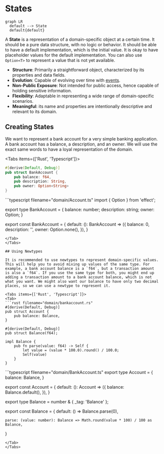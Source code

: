 
# States

```mermaid
graph LR
  default --> State
  default{default}

```

A **State** is a representation of a domain-specific object at a certain time. It should be a pure data structure, with no logic or behavior. It should be able to have a default implementation, which is the initial value. It is okay to have placeholder values for the default implementation. You can also use `Option<T>` to represent a value that is not yet available.

- **Structure**: Primarily a straightforward object, characterized by its properties and data fields.
- **Evolution**: Capable of evolving over time with [events](events.mdx).
- **Non-Public Exposure**: Not intended for public access, hence capable of holding sensitive information.
- **Flexibility**: Adaptable in representing a wide range of domain-specific scenarios.
- **Meaningful**: its name and properties are intentionally descriptive and relevant to its domain.

## Creating States

We want to represent a bank account for a very simple banking application. A bank account has a balance, a description, and an owner. We will use the exact same words to have a loyal representation of the domain.

<Tabs items={['Rust', 'Typescript']}>
<Tab>
```rust filename="domain/account.rs"
#[derive(Default, Debug)]
pub struct BankAccount {
    pub balance: f64,
    pub description: String,
    pub owner: Option<String>
}
```
</Tab>
<Tab>
```typescript filename="domain/Account.ts"
import { Option } from 'effect';

export type BankAccount = {
    balance: number;
    description: string;
    owner: Option<string>;
}

export const BankAccount = {
    default: (): BankAccount => ({
        balance: 0,
        description: '',
        owner: Option.none(),
    }),
}
```
</Tab>
</Tabs>

## Using Newtypes

It is recommended to use newtypes to represent domain-specific values. This will help you to avoid mixing up values of the same type. For example, a bank account balance is a `f64`, but a transaction amount is also a `f64`. If you use the same type for both, you might end up adding a transaction amount to a bank account balance, which is not what you want. We might also want our balance to have only two decimal places, so we can use a newtype to represent it.

<Tabs items={['Rust', 'Typescript']}>
<Tab>
```rust filename="domain/bankaccount.rs"
#[derive(Default, Debug)]
pub struct Account {
    pub balance: Balance,
}

#[derive(Default, Debug)]
pub struct Balance(f64);

impl Balance {
    pub fn parse(value: f64) -> Self {
        let value = (value * 100.0).round() / 100.0;
        Self(value)
    }
}
```
</Tab>

<Tab>
```typescript filename="domain/BankAccount.ts"
export type Account = {
    balance: Balance,
}

export const Account = {
    default: (): Account => ({
        balance: Balance.default(),
    }),
}

export type Balance = number & { _tag: 'Balance' };

export const Balance = {
    default: () => Balance.parse(0),

    parse: (value: number): Balance => Math.round(value * 100) / 100 as Balance,
}
```
</Tab>
</Tabs>
